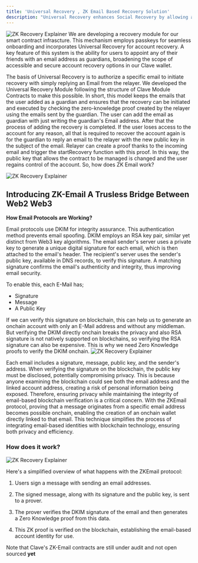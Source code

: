 ```yaml
---
title: 'Universal Recovery , ZK Email Based Recovery Solution'
description: "Universal Recovery enhances Social Recovery by allowing anyone to act as a guardian using just an email account. Powered by ZK Email, it ensures secure and private account recovery without requiring an onchain wallet. This innovative solution addresses the limitations of traditional methods, making secure account recovery more accessible to a broader audience."
---
```


![ZK Recovery Explainer](./images/recoverypic4.png)
We are developing a recovery module for our smart contract infrascture. This mechanism employs passkeys for seamless onboarding and incorporates Universal Recovery for account recovery. A key feature of this system is the ability for users to appoint any of their friends with an email address as guardians, broadening the scope of accessible and secure account recovery options in our Clave wallet.

The basis of Universal Recovery is to authorize a specific email to initiate recovery with simply replying an Email from the relayer. We developed the Universal Recovery Module following the structure of Clave Module Contracts to make this possible. In short, this model keeps the emails that the user added as a guardian and ensures that the recovery can be initiated and executed by checking the zero-knowledge proof created by the relayer using the emails sent by the guardian. The user can add the email as guardian with just writing the guardian's Email address. After that the process of adding the recovery is completed. If the user loses access to the account for any reason, all that is required to recover the account again is for the guardian to reply an email to the relayer with the new public key in the subject of the email. Relayer can create a proof thanks to the incoming email and trigger the startRecovery function with this proof. In this way, the public key that allows the contract to be managed is changed and the user regains control of the account. So, how does ZK Email work?


![ZK Recovery Explainer](./images/recoverypic5.png)

## Introducing ZK-Email A Trusless Bridge Between Web2 Web3

**How Email Protocols are Working?**

Email protocols use DKIM for integrity assurance. This authentication method prevents email spoofing. DKIM employs an RSA key pair, similar yet distinct from Web3 key algorithms. The email sender's server uses a private key to generate a unique digital signature for each email, which is then attached to the email's header. The recipient's server uses the sender's public key, available in DNS records, to verify this signature. A matching signature confirms the email's authenticity and integrity, thus improving email security.

To enable this, each E-Mail has;

- Signature
- Message
- A Public Key

If we can verify this signature on blockchain, this can help us to generate an onchain account with only an E-Mail address and without any middleman. But verifying the DKIM directly onchain breaks the privacy and also RSA signature is not natively supported on blockchains, so verifying the RSA signature can also be expensive. This is why we need Zero Knowledge proofs to verify the DKIM onchain.
![ZK Recovery Explainer](./images/recoverypic6.png)

Each email includes a signature, message, public key, and the sender's address. When verifying the signature on the blockchain, the public key must be disclosed, potentially compromising privacy. This is because anyone examining the blockchain could see both the email address and the linked account address, creating a risk of personal information being exposed. Therefore, ensuring privacy while maintaining the integrity of email-based blockchain verification is a critical concern. With the ZKEmail protocol, proving that a message originates from a specific email address becomes possible onchain, enabling the creation of an onchain wallet directly linked to that email. This technique simplifies the process of integrating email-based identities with blockchain technology, ensuring both privacy and efficiency.

### How does it work?
![ZK Recovery Explainer](./images/recoverypic7.png)

Here's a simplified overview of what happens with the ZKEmail protocol:

1. Users sign a message with sending an email addresses.

2. The signed message, along with its signature and the public key, is sent to a prover.

3. The prover verifies the DKIM signature of the email and then generates a Zero Knowledge proof from this data.

4. This ZK proof is verified on the blockchain, establishing the email-based account identity for use.

Note that Clave's ZK-Email contracts are still under audit and not open sourced **yet**

